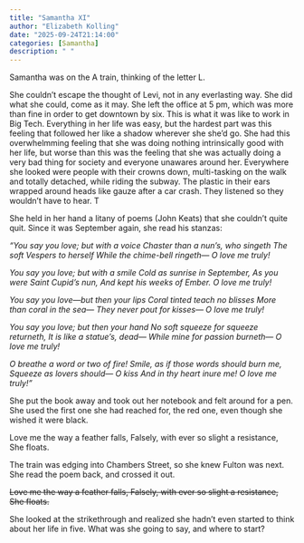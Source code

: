 ```yaml
---
title: "Samantha XI"
author: "Elizabeth Kolling"
date: "2025-09-24T21:14:00"
categories: [Samantha]
description: " "
---
```



Samantha was on the A train, thinking of the letter L.

She couldn't escape the thought of Levi, not in any everlasting way. She did what she could, come as it may. She left the office at 5 pm, which was more than fine in order to get downtown by six. This is what it was like to work in Big Tech. Everything in her life was easy, but the hardest part was this feeling that followed her like a shadow wherever she she'd go. She had this overwhelmming feeling that she was doing nothing intrinsically good with her life, but worse than this was the feeling that she was actually doing a very bad thing for society and everyone unawares around her. Everywhere she looked were people with their crowns down, multi-tasking on the walk and totally detached, while riding the subway. The plastic in their ears wrapped around heads like gauze after a car crash. They listened so they wouldn't have to hear. T

She held in her hand a litany of poems (John Keats) that she couldn’t quite quit. Since it was September again, she read his stanzas:

*“You say you love; but with a voice
Chaster than a nun’s, who singeth 
The soft Vespers to herself 
While the chime-bell ringeth—
O love me truly!*

*You say you love; but with a smile
Cold as sunrise in September,
As you were Saint Cupid’s nun,
And kept his weeks of Ember.
O love me truly!*

*You say you love—but then your lips
Coral tinted teach no blisses
More than coral in the sea—
They never pout for kisses—
O love me truly!*

*You say you love; but then your hand
No soft squeeze for squeeze returneth, 
It is like a statue’s, dead—
While mine for passion burneth—
O love me truly!*

*O breathe a word or two of fire!
Smile, as if those words should burn me,
Squeeze as lovers should— O kiss
And in thy heart inure me!
O love me truly!”*

She put the book away and took out her notebook and felt around for a pen. She used the first one she had reached for, the red one, even though she wished it were black. 

Love me the way a feather falls,
Falsely, with ever so slight a resistance, 
She floats. 

The train was edging into Chambers Street, so she knew Fulton was next. She read the poem back, and crossed it out. 

~~Love me the way a feather falls,
Falsely, with ever so slight a resistance, 
She floats.~~

She looked at the strikethrough and realized she hadn't even started to think about her life in five. What was she going to say, and where to start? 
